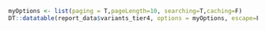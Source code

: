 
```r

myOptions <- list(paging = T,pageLength=10, searching=T,caching=F)
DT::datatable(report_data$variants_tier4, options = myOptions, escape=F, extensions = "Responsive")

```
